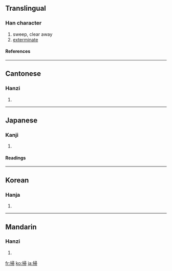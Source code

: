 {{see|扫}}

==Translingual==
===Han character===
{{Han char|rn=64|rad=手|as=08|sn=11|four=5702<sub>7</sub>|canj=手尸一月 (QSMB)}}
# sweep, clear away
# [[exterminate]]
====References====
{{Han ref|kx=0436.140|dkj=12237|dj=0785.250|hdz=31908.040|uh=6383|ud=25475|bh=B1BD|bd=45501}}
----
==Cantonese==
===Hanzi===
{{yue-hanzi|jyut=|y=sou3, sou2}}
# {{defn|Cantonese}}
----
==Japanese==
===Kanji===
{{ja-kanji|grade=c|rs=手08}}
# {{defn|Japanese}} 
====Readings====
{{ja-readings|on=[[そう]] (sō)|kun=[[はく]] (haku), [[はらう]] (harau)}}
----
==Korean==
===Hanja===
{{ko-hanja|hangeul=소|eumhun=쓸 소|rv=so|mr=so|y=so}}
# {{defn|Korean}}
----
==Mandarin==
===Hanzi===
{{cmn-hanzi|sim=扫|pin=[[sǎo]] ([[sao3]])|wg=sao<sup>3</sup>}}
# {{defn|Mandarin}}

[[fr:掃]]
[[ko:掃]]
[[ja:掃]]